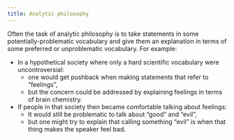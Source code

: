 ```yaml
---
title: Analytic philosophy
---
```


Often the task of analytic philosophy is to take statements in some 
potentially-problematic vocabulary and give them an explanation in terms of some 
preferred or unproblematic vocabulary. For example: 

- In a hypothetical society where only a hard scientific vocabulary were uncontroversial:
  - one would get pushback when making statements that refer to "feelings", 
  - but the concern could be addressed by explaining feelings in terms of brain
    chemistry. 
- If people in that society then became comfortable talking about feelings:
  - It would still be problematic to talk about "good" and "evil",
  - but one might try to explain that calling something "evil" is when 
    that thing makes the speaker feel bad.

